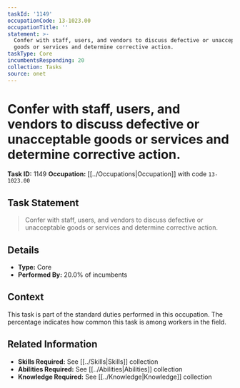 ```yaml
---
taskId: '1149'
occupationCode: 13-1023.00
occupationTitle: ''
statement: >-
  Confer with staff, users, and vendors to discuss defective or unacceptable
  goods or services and determine corrective action.
taskType: Core
incumbentsResponding: 20
collection: Tasks
source: onet
---
```

# Confer with staff, users, and vendors to discuss defective or unacceptable goods or services and determine corrective action.

**Task ID:** 1149
**Occupation:** [[../Occupations|Occupation]] with code `13-1023.00`

## Task Statement

> Confer with staff, users, and vendors to discuss defective or unacceptable goods or services and determine corrective action.

## Details

- **Type:** Core
- **Performed By:** 20.0% of incumbents

## Context

This task is part of the standard duties performed in this occupation. The percentage indicates how common this task is among workers in the field.

## Related Information

- **Skills Required:** See [[../Skills|Skills]] collection
- **Abilities Required:** See [[../Abilities|Abilities]] collection
- **Knowledge Required:** See [[../Knowledge|Knowledge]] collection
